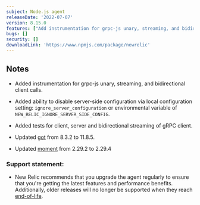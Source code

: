```yaml
---
subject: Node.js agent
releaseDate: '2022-07-07'
version: 8.15.0
features: ["Add instrumentation for grpc-js unary, streaming, and bidirectional client calls.","Add ability to disable server-side configuration via local configuration setting."]
bugs: []
security: []
downloadLink: 'https://www.npmjs.com/package/newrelic'
---
```


## Notes

* Added instrumentation for grpc-js unary, streaming, and bidirectional client calls. 

* Added ability to disable server-side configuration via local configuration setting: `ignore_server_configuration` or environmental variable of `NEW_RELIC_IGNORE_SERVER_SIDE_CONFIG`.

* Added tests for client, server and bidirectional streaming of gRPC client.

* Updated [got](https://github.com/sindresorhus/got) from 8.3.2 to 11.8.5.

* Updated [moment](https://github.com/moment/moment) from 2.29.2 to 2.29.4


### Support statement:

* New Relic recommends that you upgrade the agent regularly to ensure that you're getting the latest features and performance benefits. Additionally, older releases will no longer be supported when they reach [end-of-life](/docs/using-new-relic/cross-product-functions/install-configure/notification-changes-new-relic-saas-features-distributed-software).
